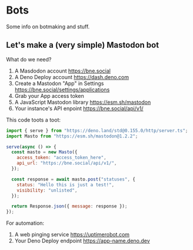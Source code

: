 # Bots

Some info on botmaking and stuff.

## Let's make a (very simple) Mastodon bot

What do we need?

1. A Masdodon account https://bne.social
2. A Deno Deploy account https://dash.deno.com
3. Create a Mastodon "App" in Settings https://bne.social/settings/applications
4. Grab your App access token
5. A JavaScript Mastodon library https://esm.sh/mastodon
6. Your instance's API enpoint https://bne.social/api/v1/

This code toots a toot:

```javascript
import { serve } from "https://deno.land/std@0.155.0/http/server.ts";
import Masto from "https://esm.sh/mastodon@1.2.2";

serve(async () => {
  const masto = new Masto({
    access_token: "access_token_here",
    api_url: "https://bne.social/api/v1/",
  });

  const response = await masto.post("statuses", {
    status: "Hello this is just a test!",
    visibility: "unlisted",
  });

  return Response.json({ message: response });
});

```

For automation:

1. A web pinging service https://uptimerobot.com
2. Your Deno Deploy endpoint https://app-name.deno.dev
